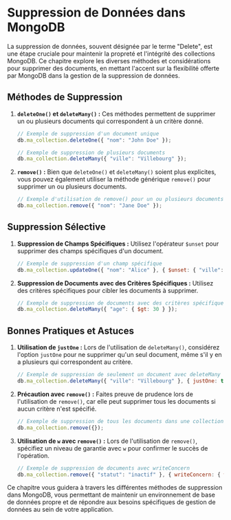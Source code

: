 
# Suppression de Données dans MongoDB

La suppression de données, souvent désignée par le terme "Delete", est une étape cruciale pour maintenir la propreté et l'intégrité des collections MongoDB. Ce chapitre explore les diverses méthodes et considérations pour supprimer des documents, en mettant l'accent sur la flexibilité offerte par MongoDB dans la gestion de la suppression de données.

## Méthodes de Suppression

1. **`deleteOne()` et `deleteMany()` :** Ces méthodes permettent de supprimer un ou plusieurs documents qui correspondent à un critère donné.

    ```javascript
    // Exemple de suppression d'un document unique
    db.ma_collection.deleteOne({ "nom": "John Doe" });

    // Exemple de suppression de plusieurs documents
    db.ma_collection.deleteMany({ "ville": "Villebourg" });
    ```

2. **`remove()` :** Bien que `deleteOne()` et `deleteMany()` soient plus explicites, vous pouvez également utiliser la méthode générique `remove()` pour supprimer un ou plusieurs documents.

    ```javascript
    // Exemple d'utilisation de remove() pour un ou plusieurs documents
    db.ma_collection.remove({ "nom": "Jane Doe" });
    ```

## Suppression Sélective

1. **Suppression de Champs Spécifiques :** Utilisez l'opérateur `$unset` pour supprimer des champs spécifiques d'un document.

    ```javascript
    // Exemple de suppression d'un champ spécifique
    db.ma_collection.updateOne({ "nom": "Alice" }, { $unset: { "ville": "" } });
    ```

2. **Suppression de Documents avec des Critères Spécifiques :** Utilisez des critères spécifiques pour cibler les documents à supprimer.

    ```javascript
    // Exemple de suppression de documents avec des critères spécifiques
    db.ma_collection.deleteMany({ "age": { $gt: 30 } });
    ```

## Bonnes Pratiques et Astuces

1. **Utilisation de `justOne` :** Lors de l'utilisation de `deleteMany()`, considérez l'option `justOne` pour ne supprimer qu'un seul document, même s'il y en a plusieurs qui correspondent au critère.

    ```javascript
    // Exemple de suppression de seulement un document avec deleteMany et justOne
    db.ma_collection.deleteMany({ "ville": "Villebourg" }, { justOne: true });
    ```

2. **Précaution avec `remove()` :** Faites preuve de prudence lors de l'utilisation de `remove()`, car elle peut supprimer tous les documents si aucun critère n'est spécifié.

    ```javascript
    // Exemple de suppression de tous les documents dans une collection
    db.ma_collection.remove({});
    ```

3. **Utilisation de `w` avec `remove()` :** Lors de l'utilisation de `remove()`, spécifiez un niveau de garantie avec `w` pour confirmer le succès de l'opération.

    ```javascript
    // Exemple de suppression de documents avec writeConcern
    db.ma_collection.remove({ "statut": "inactif" }, { writeConcern: { w: "majority" } });
    ```

Ce chapitre vous guidera à travers les différentes méthodes de suppression dans MongoDB, vous permettant de maintenir un environnement de base de données propre et de répondre aux besoins spécifiques de gestion de données au sein de votre application.